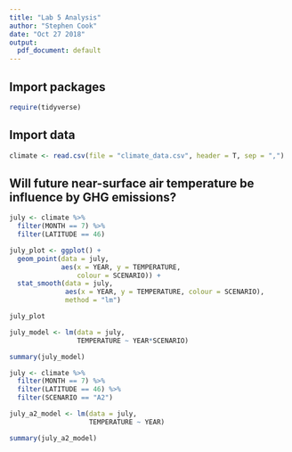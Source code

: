 ```yaml
---
title: "Lab 5 Analysis"
author: "Stephen Cook"
date: "Oct 27 2018"
output:
  pdf_document: default
---
```


## Import packages


```r
require(tidyverse)
```


## Import data


```r
climate <- read.csv(file = "climate_data.csv", header = T, sep = ",")
```

## Will future near-surface air temperature be influence by GHG emissions?

```r
july <- climate %>%
  filter(MONTH == 7) %>%
  filter(LATITUDE == 46)
```

```r
july_plot <- ggplot() +
  geom_point(data = july,
             aes(x = YEAR, y = TEMPERATURE,
                 colour = SCENARIO)) +
  stat_smooth(data = july,
              aes(x = YEAR, y = TEMPERATURE, colour = SCENARIO),
              method = "lm")

july_plot
```

```r
july_model <- lm(data = july,
                 TEMPERATURE ~ YEAR*SCENARIO)

summary(july_model)
```

```r
july <- climate %>%
  filter(MONTH == 7) %>%
  filter(LATITUDE == 46) %>%
  filter(SCENARIO == "A2")

july_a2_model <- lm(data = july,
                    TEMPERATURE ~ YEAR)

summary(july_a2_model)
```




